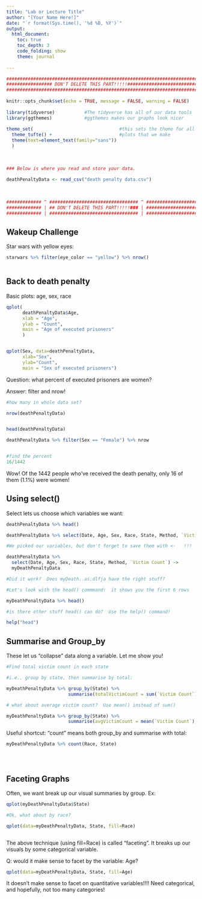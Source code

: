 ```yaml
---
title: "Lab or Lecture Title"
author: "[Your Name Here!]"
date: "`r format(Sys.time(), '%d %B, %Y')`"
output: 
  html_document:
    toc: true
    toc_depth: 3
    code_folding: show
    theme: journal
  
---
```


```r
###########################################################################
################# DON'T DELETE THIS PART!!!!!##############################
###########################################################################
                                                                          #
knitr::opts_chunk$set(echo = TRUE, message = FALSE, warning = FALSE)      #
                                                                          #
library(tidyverse)           #The tidyverse has all of our data tools     #
library(ggthemes)            #ggthemes makes our graphs look nicer        #
                                                                          # 
theme_set(                                #this sets the theme for all    #
  theme_tufte() +                         #plots that we make             #
  theme(text=element_text(family="sans"))                                 #
  )                                                                       #
                                                                          #
                                                                          #
                                                                          #
### Below is where you read and store your data.                          #
                                                                          #
deathPenaltyData <- read_csv("death penalty data.csv")
                                                                          #
                                                                          #
                                                                          #
############# ^ ################################# ^ #######################
############# | ## DON'T DELETE THIS PART!!!!!### | #######################
############# | ################################# | #######################
```

## Wakeup Challenge

Star wars with yellow eyes:

```r

starwars %>% filter(eye_color == "yellow") %>% nrow()



```


## Back to death penalty

Basic plots:  age, sex, race

```r


qplot(
      deathPenaltyData$Age,
      xlab = "Age",
      ylab = "Count",
      main = "Age of executed prisoners"
      )


qplot(Sex, data=deathPenaltyData,
      xlab="Sex",
      ylab="Count",
      main = "Sex of executed prisoners")


```

Question:  what percent of executed prisoners are women?

Answer:  filter and nrow!

```r

#how many in whole data set?

nrow(deathPenaltyData)


head(deathPenaltyData)

deathPenaltyData %>% filter(Sex == "Female") %>% nrow


#find the percent
16/1442

```

Wow!  Of the 1442 people who've received the death penalty, only 16 of them (1.1%) were women!



## Using select()

Select lets us choose which variables we want:

```r

deathPenaltyData %>% head()

deathPenaltyData %>% select(Date, Age, Sex, Race, State, Method, `Victim Count`)

#We picked our variables, but don't forget to save them with <-   !!!

deathPenaltyData %>% 
  select(Date, Age, Sex, Race, State, Method, `Victim Count`) ->
  myDeathPenaltyData

#Did it work?  Does myDeath..as;dlfja have the right stuff?

#Let's look with the head() commmand:  it shows you the first 6 rows

myDeathPenaltyData %>% head()

#is there other stuff head() can do?  Use the help() command!

help("head")


```



## Summarise and Group_by

These let us "collapse" data along a variable.  Let me show you!

```r


#Find total victim count in each state

#i.e., group by state, then summarise by total:

myDeathPenaltyData %>% group_by(State) %>% 
                       summarise(totalVictimCount = sum(`Victim Count`))

# what about average victim count?  Use mean() instead of sum()

myDeathPenaltyData %>% group_by(State) %>%
                       summarise(avgVictimCount = mean(`Victim Count`), totalVictimCount = sum(`Victim Count`))


```


Useful shortcut:  "count" means both group_by and summarise with total:

```r

myDeathPenaltyData %>% count(Race, State)





```


## Faceting Graphs

Often, we want break up our visual summaries by group.  Ex:

```r


qplot(myDeathPenaltyData$State)

#Ok, what about by race?

qplot(data=myDeathPenaltyData, State, fill=Race)



```

The above technique (using fill=Race) is called "faceting".  It breaks up our visuals by some categorical variable.

Q:  would it make sense to facet by the variable:  Age?

```r

qplot(data=myDeathPenaltyData, State, fill=Age)

```

It doesn't make sense to facet on quantitative variables!!!!  Need categorical, and hopefully, not too many categories!









